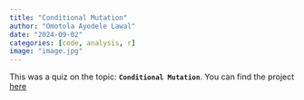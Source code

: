 ```yaml
---
title: "Conditional Mutation"
author: "Omotola Ayodele Lawal"
date: "2024-09-02"
categories: [code, analysis, r]
image: "image.jpg"
---
```


This was a quiz on the topic: **`Conditional Mutation`**. You can find the project [here](https://lawaloa.github.io/Conditional_Mutation/){target="_blank"}
